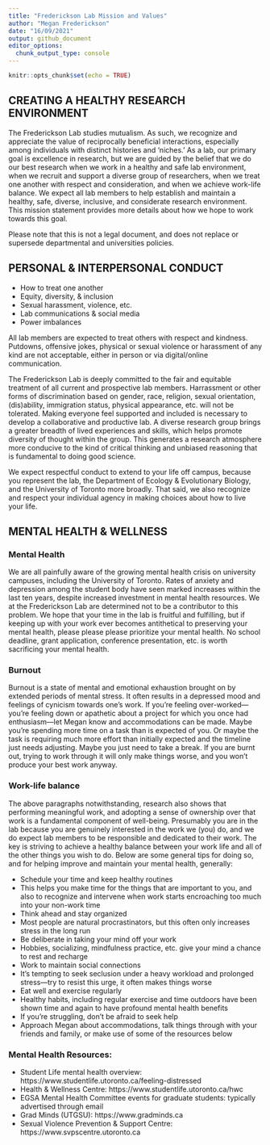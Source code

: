 ```yaml
---
title: "Frederickson Lab Mission and Values"
author: "Megan Frederickson"
date: "16/09/2021"
output: github_document
editor_options: 
  chunk_output_type: console
---
```


```r
knitr::opts_chunk$set(echo = TRUE)
```

## CREATING A HEALTHY RESEARCH ENVIRONMENT

The Frederickson Lab studies mutualism. As such, we recognize and appreciate the value of reciprocally beneficial interactions, especially among individuals with distinct histories and ‘niches.’ As a lab, our primary goal is excellence in research, but we are guided by the belief that we do our best research when we work in a healthy and safe lab environment, when we recruit and support a diverse group of researchers, when we treat one another with respect and consideration, and when we achieve work-life balance. We expect all lab members to help establish and maintain a healthy, safe, diverse, inclusive, and considerate research environment. This mission statement provides more details about how we hope to work towards this goal. 

Please note that this is not a legal document, and does not replace or supersede departmental and universities policies. 

## PERSONAL & INTERPERSONAL CONDUCT

- How to treat one another
- Equity, diversity, & inclusion
- Sexual harassment, violence, etc.
- Lab communications & social media
- Power imbalances

All lab members are expected to treat others with respect and kindness. Putdowns, offensive jokes, physical or sexual violence or harassment of any kind are not acceptable, either in person or via digital/online communication. 

The Frederickson Lab is deeply committed to the fair and equitable treatment of all current and prospective lab members. Harrassment or other forms of discrimination based on gender, race, religion, sexual orientation, (dis)ability, immigration status, physical appearance, etc. will not be tolerated. Making everyone feel supported and included is necessary to develop a collaborative and productive lab. A diverse research group brings a greater breadth of lived experiences and skills, which helps promote diversity of thought within the group. This generates a research atmosphere more conducive to the kind of critical thinking and unbiased reasoning that is fundamental to doing good science. 

We expect respectful conduct to extend to your life off campus, because you represent the lab, the Department of Ecology & Evolutionary Biology, and the University of Toronto more broadly. That said, we also recognize and respect your individual agency in making choices about how to live your life. 

## MENTAL HEALTH & WELLNESS
### Mental Health

We are all painfully aware of the growing mental health crisis on university campuses, including the University of Toronto. Rates of anxiety and depression among the student body have seen marked increases within the last ten years, despite increased investment in mental health resources. We at the Frederickson Lab are determined not to be a contributor to this problem. We hope that your time in the lab is fruitful and fulfilling, but if keeping up with your work ever becomes antithetical to preserving your mental health, please please please prioritize your mental health. No school deadline, grant application, conference presentation, etc. is worth sacrificing your mental health.

### Burnout

Burnout is a state of mental and emotional exhaustion brought on by extended periods of mental stress. It often results in a depressed mood and feelings of cynicism towards one’s work. If you’re feeling over-worked—you’re feeling down or apathetic about a project for which you once had enthusiasm—let Megan know and accommodations can be made. Maybe you’re spending more time on a task than is expected of you. Or maybe the task is requiring much more effort than initially expected and the timeline just needs adjusting. Maybe you just need to take a break. If you are burnt out, trying to work through it will only make things worse, and you won’t produce your best work anyway.

### Work-life balance

The above paragraphs notwithstanding, research also shows that performing meaningful work, and adopting a sense of ownership over that work is a fundamental component of well-being. Presumably you are in the lab because you are genuinely interested in the work we (you) do, and we do expect lab members to be responsible and dedicated to their work. The key is striving to achieve a healthy balance between your work life and all of the other things you wish to do. Below are some general tips for doing so, and for helping improve and maintain your mental health, generally:

- Schedule your time and keep healthy routines
- This helps you make time for the things that are important to you, and also to recognize and intervene when work starts encroaching too much into your non-work time
- Think ahead and stay organized
- Most people are natural procrastinators, but this often only increases stress in the long run
- Be deliberate in taking your mind off your work
- Hobbies, socializing, mindfulness practice, etc. give your mind a chance to rest and recharge
- Work to maintain social connections
- It’s tempting to seek seclusion under a heavy workload and prolonged stress—try to resist this urge, it often makes things worse
- Eat well and exercise regularly
- Healthy habits, including regular exercise and time outdoors have been shown time and again to have profound mental health benefits
- If you’re struggling, don’t be afraid to seek help
- Approach Megan about accommodations, talk things through with your friends and family, or make use of some of the resources below

### Mental Health Resources:

- Student Life mental health overview: https://www.studentlife.utoronto.ca/feeling-distressed
- Health & Wellness Centre: https://www.studentlife.utoronto.ca/hwc
- EGSA Mental Health Committee events for graduate students: typically advertised through email
- Grad Minds (UTGSU): https://www.gradminds.ca
- Sexual Violence Prevention & Support Centre: https://www.svpscentre.utoronto.ca